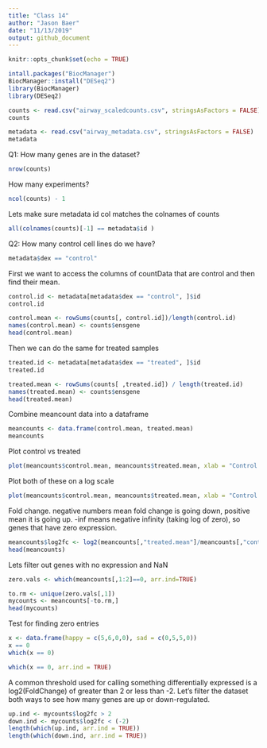 ```yaml
---
title: "Class 14"
author: "Jason Baer"
date: "11/13/2019"
output: github_document
---
```


```r
knitr::opts_chunk$set(echo = TRUE)
```

```r
intall.packages("BiocManager")
BiocManager::install("DESeq2")
library(BiocManager)
library(DESeq2)
```


```r
counts <- read.csv("airway_scaledcounts.csv", stringsAsFactors = FALSE)
counts

```

```r
metadata <- read.csv("airway_metadata.csv", stringsAsFactors = FALSE)
metadata

```

Q1: How many genes are in the dataset?

```r
nrow(counts)
```

How many experiments?

```r
ncol(counts) - 1
```

Lets make sure metadata id col matches the colnames of counts

```r
all(colnames(counts)[-1] == metadata$id )
```


Q2: How many control cell lines do we have?

```r
metadata$dex == "control"
```

First we want to access the columns of countData that are control and then find their mean.

```r
control.id <- metadata[metadata$dex == "control", ]$id
control.id
```


```r
control.mean <- rowSums(counts[, control.id])/length(control.id)
names(control.mean) <- counts$ensgene
head(control.mean)
```


Then we can do the same for treated samples

```r
treated.id <- metadata[metadata$dex == "treated", ]$id
treated.id
```


```r
treated.mean <- rowSums(counts[ ,treated.id]) / length(treated.id)
names(treated.mean) <- counts$ensgene
head(treated.mean)
```

Combine meancount data into a dataframe

```r
meancounts <- data.frame(control.mean, treated.mean)
meancounts
```

Plot control vs treated

```r
plot(meancounts$control.mean, meancounts$treated.mean, xlab = "Control Mean", ylab = "Treated Mean")
```

Plot both of these on a log scale

```r
plot(meancounts$control.mean, meancounts$treated.mean, xlab = "Control Mean", ylab = "Treated Mean", log = "xy")
```

Fold change. negative numbers mean fold change is going down, positive mean it is going up. -inf means negative infinity (taking log of zero), so genes that have zero expression. 

```r
meancounts$log2fc <- log2(meancounts[,"treated.mean"]/meancounts[,"control.mean"])
head(meancounts)
```

Lets filter out genes with no expression and NaN

```r
zero.vals <- which(meancounts[,1:2]==0, arr.ind=TRUE)

to.rm <- unique(zero.vals[,1])
mycounts <- meancounts[-to.rm,]
head(mycounts)
```


Test for finding zero entries

```r
x <- data.frame(happy = c(5,6,0,0), sad = c(0,5,5,0))
x == 0
which(x == 0)

which(x == 0, arr.ind = TRUE)
```

A common threshold used for calling something differentially expressed is a log2(FoldChange) of greater than 2 or less than -2. Let’s filter the dataset both ways to see how many genes are up or down-regulated.

```r
up.ind <- mycounts$log2fc > 2
down.ind <- mycounts$log2fc < (-2)
length(which(up.ind, arr.ind = TRUE))
length(which(down.ind, arr.ind = TRUE))
```

